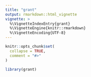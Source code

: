 ```yaml
---
title: "grant"
output: rmarkdown::html_vignette
vignette: >
  %\VignetteIndexEntry{grant}
  %\VignetteEngine{knitr::rmarkdown}
  %\VignetteEncoding{UTF-8}
---
```


```r
knitr::opts_chunk$set(
  collapse = TRUE,
  comment = "#>"
)
```

```r
library(grant)
```
